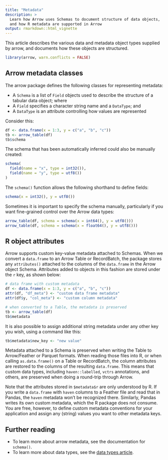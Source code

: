 ```yaml
---
title: "Metadata"
description: > 
  Learn how Arrow uses Schemas to document structure of data objects, 
  and how R metadata are supported in Arrow
output: rmarkdown::html_vignette
---
```


This article describes the various data and metadata object types supplied by arrow, and documents how these objects are structured. 

```r
library(arrow, warn.conflicts = FALSE)
```

## Arrow metadata classes

The arrow package defines the following classes for representing metadata:

- A `Schema` is a list of `Field` objects used to describe the structure of a tabular data object; where
- A `Field` specifies a character string name and a `DataType`; and
- A `DataType` is an attribute controlling how values are represented

Consider this:

```r
df <- data.frame(x = 1:3, y = c("a", "b", "c"))
tb <- arrow_table(df)
tb$schema
```

The schema that has been automatically inferred could also be manually created:

```r
schema(
  field(name = "x", type = int32()),
  field(name = "y", type = utf8())
)
```

The `schema()` function allows the following shorthand to define fields:

```r
schema(x = int32(), y = utf8())
```

Sometimes it is important to specify the schema manually, particularly if you want fine-grained control over the Arrow data types:

```r
arrow_table(df, schema = schema(x = int64(), y = utf8()))
arrow_table(df, schema = schema(x = float64(), y = utf8()))
```


## R object attributes

Arrow supports custom key-value metadata attached to Schemas. When we convert a `data.frame` to an Arrow Table or RecordBatch, the package stores any `attributes()` attached to the columns of the `data.frame` in the Arrow object Schema. Attributes added to objects in this fashion are stored under the `r` key, as shown below:

```r
# data frame with custom metadata
df <- data.frame(x = 1:3, y = c("a", "b", "c"))
attr(df, "df_meta") <- "custom data frame metadata"
attr(df$y, "col_meta") <- "custom column metadata"

# when converted to a Table, the metadata is preserved
tb <- arrow_table(df)
tb$metadata
```

It is also possible to assign additional string metadata under any other key you wish, using a command like this:

```r
tb$metadata$new_key <- "new value"
```

Metadata attached to a Schema is preserved when writing the Table to Arrow/Feather or Parquet formats. When reading those files into R, or when calling `as.data.frame()` on a Table or RecordBatch, the column attributes are restored to the columns of the resulting `data.frame`. This means that custom data types, including `haven::labelled`, `vctrs` annotations, and others, are preserved when doing a round-trip through Arrow.

Note that the attributes stored in `$metadata$r` are only understood by R. If you write a `data.frame` with `haven` columns to a Feather file and read that in Pandas, the `haven` metadata won't be recognized there. Similarly, Pandas writes its own custom metadata, which the R package does not consume. You are free, however, to define custom metadata conventions for your application and assign any (string) values you want to other metadata keys. 

## Further reading

- To learn more about arrow metadata, see the documentation for `schema()`.
- To learn more about data types, see the [data types article](./data_types.html). 
